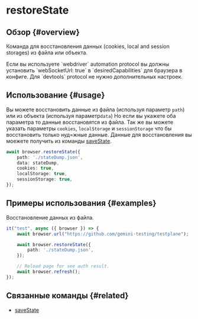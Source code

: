 # restoreState

## Обзор {#overview}

Команда для восстановления данных (cookies, local and session storages) из файла или объекта.

<Admonition type="warning">
    Если вы используете `webdriver` automation protocol вы должны установить `webSocketUrl: true` в `desiredCapabilities` для браузера в конфиге.
    Для `devtools` protocol не нужно дополнительных настроек.
</Admonition>

## Использование {#usage}

Вы можете восстановить данные из файла (используя параметр `path`) или из объекта (используя параметр`data`)
Но если вы укажете оба параметра то данные восстановятся из файла.
Так же вы можете указать параметры `cookies`, `localStorage` и `sessionStorage` что бы восстановить только нуд=жные данные.
Данные для восстановления вы моежете получить из команды [saveState](../saveState).

```typescript
await browser.restoreState({
    path: './stateDump.json',
    data: stateDump,
    cookies: true,
    localStorage: true,
    sessionStorage: true,
});
```

## Примеры использования {#examples}

Восстановление данных из файла.
```typescript
it("test", async ({ browser }) => {
    await browser.url("https://github.com/gemini-testing/testplane");

    await browser.restoreState({
        path: './stateDump.json',
    });

    // Reload page for see auth result.
    await browser.refresh();
});
```

## Связанные команды {#related}

-   [saveState](../saveState)
